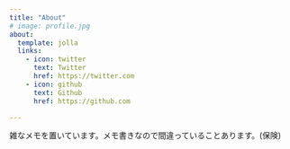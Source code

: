 ```yaml
---
title: "About"
# image: profile.jpg
about:
  template: jolla
  links:
    - icon: twitter
      text: Twitter
      href: https://twitter.com
    - icon: github
      text: Github
      href: https://github.com

---
```


雑なメモを置いています。メモ書きなので間違っていることあります。(保険)
